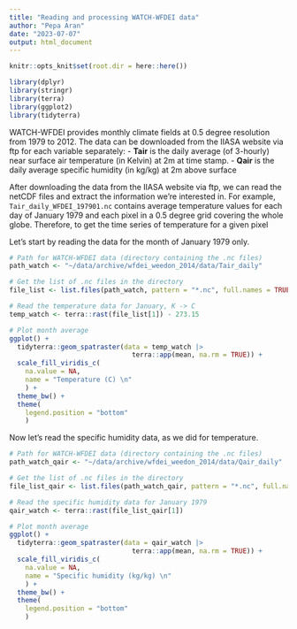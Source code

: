 ```yaml
---
title: "Reading and processing WATCH-WFDEI data"
author: "Pepa Aran"
date: "2023-07-07"
output: html_document
---
```


```r
knitr::opts_knit$set(root.dir = here::here())

library(dplyr)
library(stringr)
library(terra)
library(ggplot2)
library(tidyterra)
```

WATCH-WFDEI provides monthly climate fields at 0.5 degree resolution from 1979 to 2012. 
The data can be downloaded from the IIASA website via ftp for each variable separately:
- **Tair** is the daily average (of 3-hourly) near surface air temperature (in Kelvin) at 2m at time stamp.
- **Qair** is the daily average specific humidity (in kg/kg) at 2m above surface


After downloading the data from the IIASA website via ftp, we can read the netCDF files and extract the information we're interested in. For example, `Tair_daily_WFDEI_197901.nc` contains average temperature values for each day of January 1979 and each pixel in a 0.5 degree grid covering the whole globe. Therefore, to get the time series of temperature for a given pixel

Let's start by reading the data for the month of January 1979 only.
```r
# Path for WATCH-WFDEI data (directory containing the .nc files)
path_watch <- "~/data/archive/wfdei_weedon_2014/data/Tair_daily"

# Get the list of .nc files in the directory
file_list <- list.files(path_watch, pattern = "*.nc", full.names = TRUE)

# Read the temperature data for January, K -> C
temp_watch <- terra::rast(file_list[1]) - 273.15

# Plot month average
ggplot() +
  tidyterra::geom_spatraster(data = temp_watch |>
                               terra::app(mean, na.rm = TRUE)) +
  scale_fill_viridis_c(
    na.value = NA,
    name = "Temperature (C) \n"
    ) +
  theme_bw() +
  theme(
    legend.position = "bottom"
    )
```

Now let's read the specific humidity data, as we did for temperature.
```r
# Path for WATCH-WFDEI data (directory containing the .nc files)
path_watch_qair <- "~/data/archive/wfdei_weedon_2014/data/Qair_daily"

# Get the list of .nc files in the directory
file_list_qair <- list.files(path_watch_qair, pattern = "*.nc", full.names = TRUE)

# Read the specific humidity data for January 1979
qair_watch <- terra::rast(file_list_qair[1])

# Plot month average
ggplot() +
  tidyterra::geom_spatraster(data = qair_watch |>
                               terra::app(mean, na.rm = TRUE)) +
  scale_fill_viridis_c(
    na.value = NA,
    name = "Specific humidity (kg/kg) \n"
    ) +
  theme_bw() +
  theme(
    legend.position = "bottom"
    )
```
